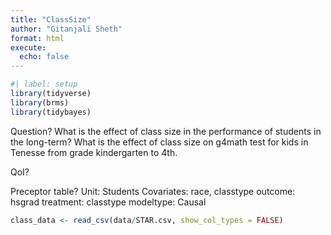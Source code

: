 ```yaml
---
title: "ClassSize"
author: "Gitanjali Sheth"
format: html
execute: 
  echo: false
---
```


```r
#| label: setup
library(tidyverse)
library(brms)
library(tidybayes)
```

Question?
What is the effect of class size in the performance of students in the long-term?
What is the effect of class size on g4math test for kids in Tenesse from grade kindergarten to 4th.

QoI?


Preceptor table?
Unit: Students
Covariates: race, classtype
outcome: hsgrad
treatment: classtype
modeltype: Causal

```r
class_data <- read_csv(data/STAR.csv, show_col_types = FALSE)
```


